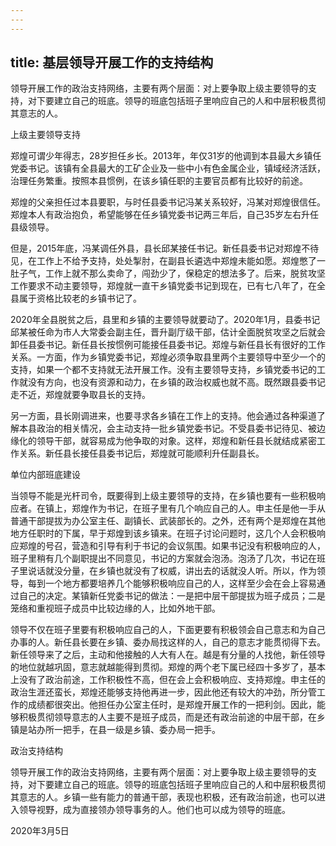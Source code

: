 ```yaml
---
---
---
```

title: 基层领导开展工作的支持结构
---

领导开展工作的政治支持网络，主要有两个层面：对上要争取上级主要领导的支持，对下要建立自己的班底。领导的班底包括班子里响应自己的人和中层积极贯彻其意志的人。





上级主要领导支持


郑煌可谓少年得志，28岁担任乡长。2013年，年仅31岁的他调到本县最大乡镇任党委书记。该镇有全县最大的工矿企业及一些中小有色金属企业，镇域经济活跃，治理任务繁重。按照本县惯例，在该乡镇任职的主要官员都有比较好的前途。

郑煌的父亲担任过本县要职，与时任县委书记冯某关系较好，冯某对郑煌很信任。郑煌本人有政治抱负，希望能够在任乡镇党委书记两三年后，自己35岁左右升任县级领导。

但是，2015年底，冯某调任外县，县长邱某接任书记。新任县委书记对郑煌不待见，在工作上不给予支持，处处掣肘，在副县长遴选中郑煌未能如愿。郑煌憋了一肚子气，工作上就不那么卖命了，闯劲少了，保稳定的想法多了。后来，脱贫攻坚工作要求不动主要领导，郑煌就一直干乡镇党委书记到现在，已有七八年了，在全县属于资格比较老的乡镇书记了。

2020年全县脱贫之后，县里和乡镇的主要领导就要动了。2020年1月，县委书记邱某被任命为市人大常委会副主任，晋升副厅级干部，估计全面脱贫攻坚之后就会卸任县委书记。新任县长按惯例可能接任县委书记。郑煌与新任县长有很好的工作关系。一方面，作为乡镇党委书记，郑煌必须争取县里两个主要领导中至少一个的支持，如果一个都不支持就无法开展工作。没有主要领导支持，乡镇党委书记的工作就没有方向，也没有资源和动力，在乡镇的政治权威也就不高。既然跟县委书记走不近，郑煌就要争取县长的支持。

另一方面，县长刚调进来，也要寻求各乡镇在工作上的支持。他会通过各种渠道了解本县政治的相关情况，会主动支持一批乡镇党委书记。不受县委书记待见、被边缘化的领导干部，就容易成为他争取的对象。这样，郑煌和新任县长就结成紧密工作关系。新任县长接任县委书记后，郑煌就可能顺利升任副县长。





单位内部班底建设


当领导不能是光杆司令，既要得到上级主要领导的支持，在乡镇也要有一些积极响应者。在镇上，郑煌作为书记，在班子里有几个响应自己的人。申主任是他一手从普通干部提拔为办公室主任、副镇长、武装部长的。之外，还有两个是郑煌在其他地方任职时的下属，早于郑煌到该乡镇来。在班子讨论问题时，这几个人会积极响应郑煌的号召，营造和引导有利于书记的会议氛围。如果书记没有积极响应的人，班子里稍有几个副职提出不同意见，书记的方案就会泡汤。泡汤了几次，书记在班子里说话就没分量，在乡镇也就没有了权威，讲出去的话就没人听。所以，作为领导，每到一个地方都要培养几个能够积极响应自己的人，这样至少会在会上容易通过自己的决定。某镇新任党委书记的做法：一是把中层干部提拔为班子成员；二是笼络和重视班子成员中比较边缘的人，比如外地干部。

领导不仅在班子里要有积极响应自己的人，下面更要有积极领会自己意志和为自己办事的人。新任县长要在乡镇、委办局找这样的人，自己的意志才能贯彻得下去。新任领导来了之后，主动和他接触的人大有人在。越是有分量的人找他，新任领导的地位就越巩固，意志就越能得到贯彻。郑煌的两个老下属已经四十多岁了，基本上没有了政治前途，工作积极性不高，但在会上会积极响应、支持郑煌。申主任的政治生涯还蛮长，郑煌还能够支持他再进一步，因此他还有较大的冲劲，所分管工作的成绩都很突出。他担任办公室主任时，是郑煌开展工作的一把利剑。因此，能够积极贯彻领导意志的人主要不是班子成员，而是还有政治前途的中层干部，在乡镇是站办所一把手，在县一级是乡镇、委办局一把手。





政治支持结构


领导开展工作的政治支持网络，主要有两个层面：对上要争取上级主要领导的支持，对下要建立自己的班底。领导的班底包括班子里响应自己的人和中层积极贯彻其意志的人。乡镇一些有能力的普通干部，表现也积极，还有政治前途，也可以进入领导视野，成为直接领办领导事务的人。他们也可以成为领导的班底。

2020年3月5日